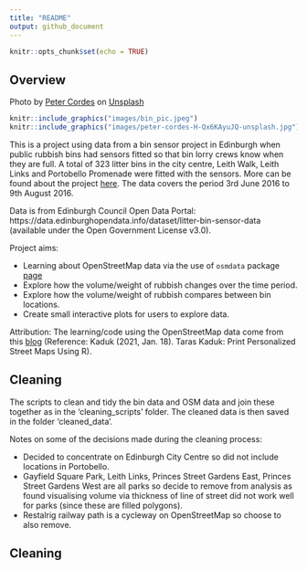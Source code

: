 ```yaml
---
title: "README"
output: github_document
---
```


```r
knitr::opts_chunk$set(echo = TRUE)
```

## Overview

Photo by <a href="https://unsplash.com/@peter_cordes?utm_source=unsplash&utm_medium=referral&utm_content=creditCopyText">Peter Cordes</a> on <a href="https://unsplash.com/?utm_source=unsplash&utm_medium=referral&utm_content=creditCopyText">Unsplash</a>
  
  
```r
knitr::include_graphics("images/bin_pic.jpeg")
knitr::include_graphics("images/peter-cordes-H-Qx6KAyuJQ-unsplash.jpg")
```

This is a project using data from a bin sensor project in Edinburgh when public rubbish bins had sensors fitted so that bin lorry crews know when they are full. A total of 323 litter bins in the city centre, Leith Walk, Leith Links and Portobello Promenade were fitted with the sensors. More can be found about the project [here](https://www.heraldscotland.com/news/14745124.edinburgh-litter-bins-fitted-sensors-bin-lorry-crews-know-need-emptied/). The data covers the period 3rd June 2016 to 9th August 2016. 

Data is from Edinburgh Council Open Data Portal: https://data.edinburghopendata.info/dataset/litter-bin-sensor-data (available under the Open Government License v3.0).

Project aims:

* Learning about OpenStreetMap data via the use of `osmdata` package [page](https://github.com/ropensci/osmdata)
* Explore how the volume/weight of rubbish changes over the time period. 
* Explore how the volume/weight of rubbish compares between bin locations.
* Create small interactive plots for users to explore data. 

Attribution:
The learning/code using the OpenStreetMap data come from this [blog](https://taraskaduk.com/posts/2021-01-18-print-street-maps/) (Reference: Kaduk (2021, Jan. 18). Taras Kaduk: Print Personalized Street Maps Using R).


## Cleaning 

The scripts to clean and tidy the bin data and OSM data and join these together as in the 'cleaning_scripts' folder.  The cleaned data is then saved in the folder 'cleaned_data'. 

Notes on some of the decisions made during the cleaning process: 

* Decided to concentrate on Edinburgh City Centre so did not include locations in Portobello. 
* Gayfield Square Park, Leith Links, Princes Street Gardens East, Princes Street Gardens West are all parks so decide to remove from analysis as found visualising volume via thickness of line of street did not work well for parks (since these are filled polygons). 
* Restalrig railway path is a cycleway on OpenStreetMap so choose to also remove. 

## Cleaning 
